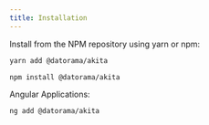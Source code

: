 ```yaml
---
title: Installation
---
```


Install from the NPM repository using yarn or npm:

```bash
yarn add @datorama/akita
```

```bash
npm install @datorama/akita
```

Angular Applications:
```bash
ng add @datorama/akita
```